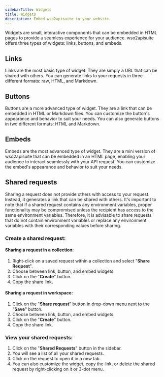 ```yaml
---
sidebarTitle: Widgets
title: Widgets
description: Embed wso2apisuite in your website.
---
```


Widgets are small, interactive components that can be embedded in HTML pages to provide a seamless experience for your audience. wso2apisuite offers three types of widgets: links, buttons, and embeds.

## Links

Links are the most basic type of widget. They are simply a URL that can be shared with others. You can generate links to your requests in three different formats: raw, HTML, and Markdown.

## Buttons

Buttons are a more advanced type of widget. They are a link that can be embedded in HTML or Markdown files. You can customize the button's appearance and behavior to suit your needs. You can also generate buttons in two different formats: HTML and Markdown.

## Embeds

Embeds are the most advanced type of widget. They are a mini version of wso2apisuite that can be embedded in an HTML page, enabling your audience to interact seamlessly with your API request. You can customize the embed's appearance and behavior to suit your needs.

## Shared requests

Sharing a request does not provide others with access to your request. Instead, it generates a link that can be shared with others. It's important to note that if a shared request contains any environment variables, proper functionality may be compromised unless the recipient has access to the same environment variables. Therefore, it is advisable to share requests that do not contain environment variables or replace any environment variables with their corresponding values before sharing.

### Create a shared request:

#### Sharing a request in a collection:

1. Right-click on a saved request within a collection and select "**Share Request**".
2. Choose between link, button, and embed widgets.
3. Click on the "**Create**" button.
4. Copy the share link.

#### Sharing a request in workspace:

1. Click on the "**Share request**" button in drop-down menu next to the "**Save**" button.
2. Choose between link, button, and embed widgets.
3. Click on the "**Create**" button.
4. Copy the share link.

### View your shared requests:

1. Click on the "**Shared Requests**" button in the sidebar.
2. You will see a list of all your shared requests.
3. Click on the request to open it in a new tab.
4. You can also customize the widget, copy the link, or delete the shared request by right-clicking on it or 3-dot menu.
